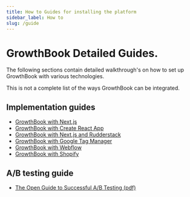 ```yaml
---
title: How to Guides for installing the platform
sidebar_label: How to
slug: /guide
---
```


# GrowthBook Detailed Guides.

The following sections contain detailed walkthrough's on how to set up GrowthBook with various technologies.

This is not a complete list of the ways GrowthBook can be integrated.

## Implementation guides

- [GrowthBook with Next.js](/guide/nextjs-and-growthbook)
- [GrowthBook with Create React App](/guide/create-react-app-and-growthbook)
- [GrowthBook with Next.js and Rudderstack](/guide/rudderstack-and-nextjs-with-growthbook)
- [GrowthBook with Google Tag Manager](/guide/google-tag-manager-and-growthbook)
- [GrowthBook with Webflow](/integrations/webflow)
- [GrowthBook with Shopify](/integrations/shopify)

## A/B testing guide

- [The Open Guide to Successful A/B Testing (pdf)](/open-guide-to-ab-testing.v1.0.pdf)
